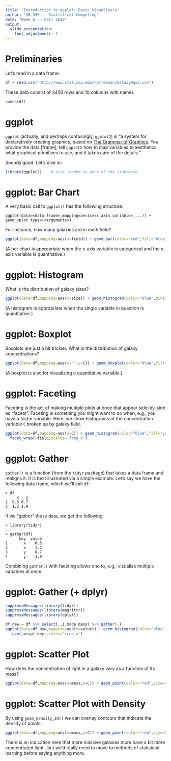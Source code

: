 ```yaml
---
title: "Introduction to ggplot: Basic Visualizers"
author: "36-350 -- Statistical Computing"
date: "Week 6 -- Fall 2020"
output: 
  slidy_presentation: 
    font_adjustment: -1
---
```


Preliminaries
===

Let's read in a data frame:
```r
df = read.csv("http://www.stat.cmu.edu/~pfreeman/GalaxyMass.csv")
```
These data consist of 3456 rows and 10 columns with names
```r
names(df)
```

ggplot
===

`ggplot` (actually, and perhaps confusingly, `ggplot2`) is "a system for declaratively creating graphics, based on [The Grammar of Graphics](https://www.amazon.com/Grammar-Graphics-Statistics-Computing/dp/0387245448/ref=as_li_ss_tl?ie=UTF8&qid=1477928463&sr=8-1&keywords=the+grammar+of+graphics&linkCode=sl1&tag=ggplot2-20&linkId=f0130e557161b83fbe97ba0e9175c431). You provide the data [frame], tell `ggplot2` how to map variables to aesthetics, what graphical primitives to use, and it takes care of the details."

Sounds good. Let's dive in:
```r
library(ggplot2)    # also loaded as part of the tidyverse
```

ggplot: Bar Chart
===

A very basic call to `ggplot()` has the following structure:
```
ggplot(data=<data frame>,mapping=aes(x=<x axis variable>,...)) + geom_<plot type>(<arguments>)
```
For instance, how many galaxies are in each field?
```r
ggplot(data=df,mapping=aes(x=field)) + geom_bar(color="red",fill="blue")
```
(A bar chart is appropriate when the x-axis variable is categorical and the y-axis variable is quantitative.)

ggplot: Histogram
===

What is the distribution of galaxy sizes?
```r
ggplot(data=df,mapping=aes(x=size)) + geom_histogram(color="blue",bins=25)
```
(A histogram is appropriate when the single variable in question is quantitative.)

ggplot: Boxplot
===

Boxplots are just a bit trickier. What is the distribution of galaxy concentrations?
```r
ggplot(data=df,mapping=aes(x="",y=C)) + geom_boxplot(color="blue",fill="orange")
```
(A boxplot is also for visualizing a quantitative variable.)

ggplot: Faceting
===

Faceting is the act of making multiple plots at once that appear side-by-side as "facets". Faceting is something you might want to do when, e.g., you have a factor variable. Here, we show histograms of the concentration variable `C` broken up by galaxy field.
```r
ggplot(data=df,mapping=aes(x=C)) + geom_histogram(color="blue",fill="yellow",bins=25) +
  facet_wrap(~field,scales='free_x')
```

ggplot: Gather
===

`gather()` is a function (from the `tidyr` package) that takes a data frame and realigns it. It is best illustrated via a simple example. Let's say we have the following data frame, which we'll call `df`:
```
> df
     x   y
1  0.5 0.7
2  1.2 1.9
```
If we "gather" these data, we get the following:
```
> library(tidyr)
...
> gather(df)
      key  value
1       x    0.5
2       x    1.2
3       y    0.7
4       y    1.9
```
Combining `gather()` with faceting allows one to, e.g., visualize multiple variables at once.

ggplot: Gather (+ dplyr)
===

```r
suppressMessages(library(tidyr))
suppressMessages(library(magrittr))
suppressMessages(library(dplyr))

df.new = df %>% select(.,z.mode,mass) %>% gather(.)
ggplot(data=df.new,mapping=aes(x=value)) + geom_histogram(color="blue",fill="yellow",bins=25) +
  facet_wrap(~key,scales='free_x')
```

ggplot: Scatter Plot
===

How does the concentration of light in a galaxy vary as a function of its mass?
```r
ggplot(data=df,mapping=aes(x=mass,y=C)) + geom_point(color="red",size=0.5)
```

ggplot: Scatter Plot with Density
===

By using `geom_density_2d()` we can overlay contours that indicate the density of points:
```r
ggplot(data=df,mapping=aes(x=mass,y=C)) + geom_point(color="red",size=0.5) + geom_density_2d(size=1.5)
```
There is an indication here that more massive galaxies more have a bit more concentrated light...but we'd really need to move to methods of statistical learning before saying anything more.


